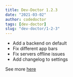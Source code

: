 ```yaml
---
title: Dev-Doctor 1.2.3
date: "2021-03-02"
author: codedoctor
tags: [dev-doctor]
slug: "dev-doctor/1-2-3"
---
```


- Add a backend on default
- Fix different app bars
- Fix servers offline issues
- Add changelog to settings

See more [here](https://github.com/LinwoodDev/dev_doctor/releases/tag/1.2.3)
